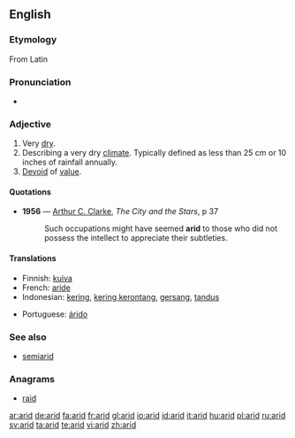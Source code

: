 ==English==

===Etymology===
From Latin

===Pronunciation===
{{enPR|/'ar-&d/}}
* {{audio|en-us-arid.ogg|Audio (US)}}

===Adjective===
{{en-adj|arid|er|more}}
{{wikipedia}}

# Very [[dry]].
# Describing a very dry [[climate]].  Typically defined as less than 25 cm or 10 inches of rainfall annually.
# [[devoid|Devoid]] of [[value]].

====Quotations====
* '''1956''' — [[w:Arthur C. Clarke|Arthur C. Clarke]], ''The City and the Stars'', p 37
*: Such occupations might have seemed '''arid''' to those who did not possess the intellect to appreciate their subtleties.

====Translations====
{{trans-top|very dry}}
* Finnish: [[kuiva]]
* French: [[aride]]
* Indonesian: [[kering]], [[kering kerontang]], [[gersang]], [[tandus]]
{{trans-mid}}
* Portuguese: [[árido]]
{{trans-bottom}}

===See also===
* [[semiarid]]

===Anagrams===
* [[raid]]

[[ar:arid]]
[[de:arid]]
[[fa:arid]]
[[fr:arid]]
[[gl:arid]]
[[io:arid]]
[[id:arid]]
[[it:arid]]
[[hu:arid]]
[[pl:arid]]
[[ru:arid]]
[[sv:arid]]
[[ta:arid]]
[[te:arid]]
[[vi:arid]]
[[zh:arid]]